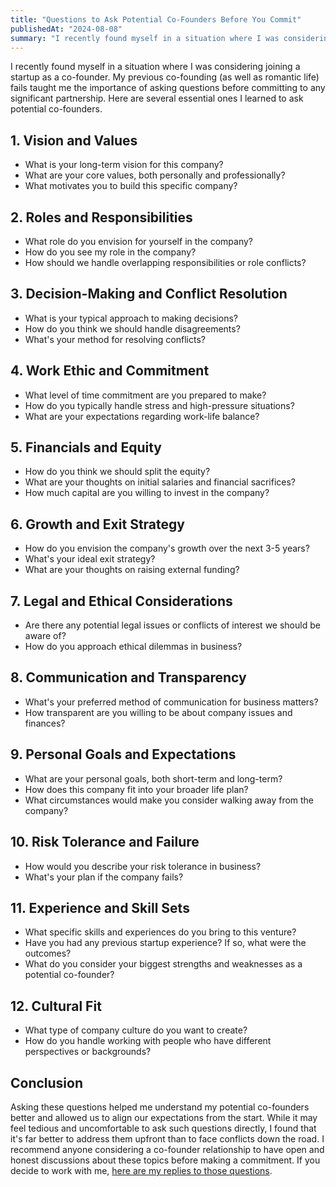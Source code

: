 ```yaml
---
title: "Questions to Ask Potential Co-Founders Before You Commit"
publishedAt: "2024-08-08"
summary: "I recently found myself in a situation where I was considering joining a startup as a co-founder. The experience taught me the importance of asking the right questions before committing to such a significant partnership. Here are 32 essential questions I learned to ask potential co-founders, based on my experience."
---
```


I recently found myself in a situation where I was considering joining a startup as a co-founder. My previous co-founding (as well as romantic life) fails taught me the importance of asking questions before committing to any significant partnership. Here are several essential ones I learned to ask potential co-founders.

## 1. Vision and Values

- What is your long-term vision for this company?
- What are your core values, both personally and professionally?
- What motivates you to build this specific company?

## 2. Roles and Responsibilities

- What role do you envision for yourself in the company?
- How do you see my role in the company?
- How should we handle overlapping responsibilities or role conflicts?

## 3. Decision-Making and Conflict Resolution

- What is your typical approach to making decisions?
- How do you think we should handle disagreements?
- What's your method for resolving conflicts?

## 4. Work Ethic and Commitment

- What level of time commitment are you prepared to make?
- How do you typically handle stress and high-pressure situations?
- What are your expectations regarding work-life balance?

## 5. Financials and Equity

- How do you think we should split the equity?
- What are your thoughts on initial salaries and financial sacrifices?
- How much capital are you willing to invest in the company?

## 6. Growth and Exit Strategy

- How do you envision the company's growth over the next 3-5 years?
- What's your ideal exit strategy?
- What are your thoughts on raising external funding?

## 7. Legal and Ethical Considerations

- Are there any potential legal issues or conflicts of interest we should be aware of?
- How do you approach ethical dilemmas in business?

## 8. Communication and Transparency

- What's your preferred method of communication for business matters?
- How transparent are you willing to be about company issues and finances?

## 9. Personal Goals and Expectations

- What are your personal goals, both short-term and long-term?
- How does this company fit into your broader life plan?
- What circumstances would make you consider walking away from the company?

## 10. Risk Tolerance and Failure

- How would you describe your risk tolerance in business?
- What's your plan if the company fails?

## 11. Experience and Skill Sets

- What specific skills and experiences do you bring to this venture?
- Have you had any previous startup experience? If so, what were the outcomes?
- What do you consider your biggest strengths and weaknesses as a potential co-founder?

## 12. Cultural Fit

- What type of company culture do you want to create?
- How do you handle working with people who have different perspectives or backgrounds?

## Conclusion

Asking these questions helped me understand my potential co-founders better and allowed us to align our expectations from the start. While it may feel tedious and uncomfortable to ask such questions directly, I found that it's far better to address them upfront than to face conflicts down the road. I recommend anyone considering a co-founder relationship to have open and honest discussions about these topics before making a commitment. If you decide to work with me, [here are my replies to those questions](https://docs.google.com/document/d/1r8ZLY2jLgvzc6I7DgJR-KJ9Glqxlkj4aEyEtqUZKIos/edit).
